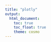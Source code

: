 ```yaml
---
title: "plotly"
output: 
  html_document:
    toc: true
    toc_float: true
    theme: cosmo
---
```




